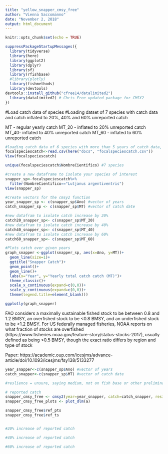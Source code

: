 ```yaml
---
title: "yellow_snapper_cmsy_free"
author: "Vienna Saccomanno"
date: "November 2, 2018"
output: html_document
---
```


```r
knitr::opts_chunk$set(echo = TRUE)
```

```r

suppressPackageStartupMessages({
  library(tidyverse)
  library(here)
  library(ggplot2)
  library(dplyr)
  library(sf)
  library(rfishbase)
  #library(plotly)
  library(fishmethods)
  library(devtools)
devtools::install_github("cfree14/datalimited2") 
  library(datalimited2) # Chris Free updated package for CMSY2
})

```

#Load catch data of species
#Loading datset of 7 species with catch data and catch inflated to 20%, 40% and 60% unreported catch 

MT - regular yearly catch 
MT_20 - inflated to 20% unreported catch
MT_40- inflated to 40% unreported catch
MT_60 - inflated to 60% unreported catch

```r
#loading catch data of 6 species with more than 5 years of catch data, detailed code for this dataset is in the "landing sites.rmd" in docs 
focalspeciescatch<-read.csv(here("docs", "focalspeciescatch.csv"))
View(focalspeciescatch)

unique(focalspeciescatch$NombreCientifico) #7 species 

#create a new dataframe to isolate your species of interest 
snapper_sp<-focalspeciescatch%>%
  filter(NombreCientifico=="Lutjanus argentiventris")
View(snapper_sp)

#Create vectors for the cmsy2 function
year_snapper_sp <- c(snapper_sp$Ano) #vector of years
catch_snapper_sp <- c(snapper_sp$MT) #vector of catch date 

#new datafram to isolate catch increase by 20%
catch20_snapper_sp<- c(snapper_sp$MT_20)
#new datafram to isolate catch increase by 40%
catch40_snapper_sp<- c(snapper_sp$MT_40)
#new datafram to isolate catch increase by 60%
catch60_snapper_sp<- c(snapper_sp$MT_60)

```

```r

#Plots catch over given years
graph_snapper <-ggplot(snapper_sp, aes(x=Ano, y=MT))+
  geom_line(size=1)+
  ggtitle("Snapper Catch")+
  geom_point()+
  geom_line()+
  labs(x="Year", y="Yearly total catch catch (MT)")+
  theme_classic()+
  scale_x_continuous(expand=c(0,0))+
  scale_y_continuous(expand=c(0,0))+
  theme(legend.title=element_blank())

ggplotly(graph_snapper)
```
FAO considers a maximally sustainable fished stock to be between 0.8 and 1.2 BMSY, an overfished stock to be <0.8 BMSY, and an underfished stock to be >1.2 BMSY. For US federally managed fisheries, NOAA reports on what fraction of stocks are overfished (https://www.fisheries.noaa.gov/feature-story/status-stocks-2017), usually defined as being <0.5 BMSY, though the exact ratio differs by region and type of stock

Paper: https://academic.oup.com/icesjms/advance-article/doi/10.1093/icesjms/fsy138/5133277


```r

year_snapper<-c(snapper_sp$Ano) #vector of years
catch_snapper<-c(snapper_sp$MT) #vector of catch date 

#reslience = unsure, saying medium, not on fish base or other preliminary searches

# reported catch
snapper_cmsy_free <- cmsy2(year=year_snapper, catch=catch_snapper, resilience = "Medium")
snapper_cmsy_free_plots <- plot_dlm(a)

snapper_cmsy_free$ref_pts
snapper_cmsy_free$ref_ts


#20% increase of reported catch

#40% increase of reported catch

#60% increase of reported catch

```


